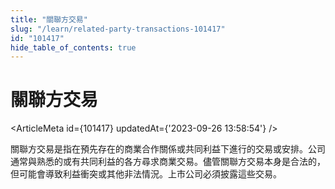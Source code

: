 ```yaml
---
title: "關聯方交易"
slug: "/learn/related-party-transactions-101417"
id: "101417"
hide_table_of_contents: true
---
```



# 關聯方交易

<ArticleMeta id={101417} updatedAt={'2023-09-26 13:58:54'} />
<div className='border-solid border-b border-t-0 my-4 border-[var(--ifm-color-gray-300)]' />

關聯方交易是指在預先存在的商業合作關係或共同利益下進行的交易或安排。公司通常與熟悉的或有共同利益的各方尋求商業交易。儘管關聯方交易本身是合法的，但可能會導致利益衝突或其他非法情況。上市公司必須披露這些交易。
